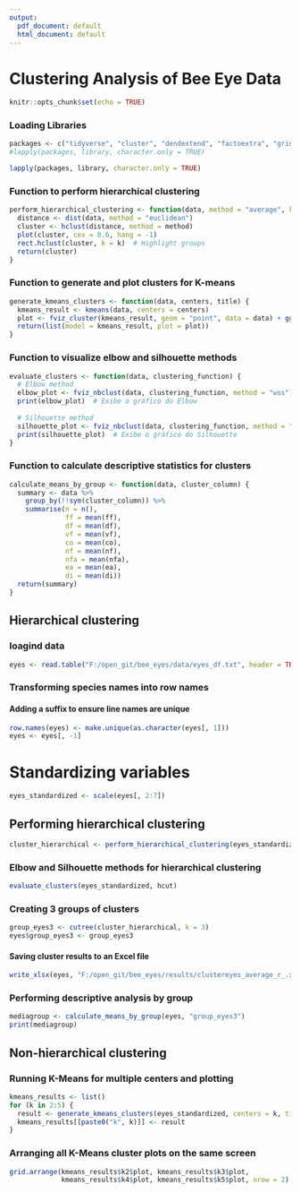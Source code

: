 ```yaml
---
output:
  pdf_document: default
  html_document: default
---
```

# Clustering Analysis of Bee Eye Data

```r
knitr::opts_chunk$set(echo = TRUE)
```

### Loading Libraries

```r
packages <- c("tidyverse", "cluster", "dendextend", "factoextra", "gridExtra", "writexl")
#lapply(packages, library, character.only = TRUE)
```

```r
lapply(packages, library, character.only = TRUE)
```
### Function to perform hierarchical clustering

```r
perform_hierarchical_clustering <- function(data, method = "average", k = 3) {
  distance <- dist(data, method = "euclidean")
  cluster <- hclust(distance, method = method)
  plot(cluster, cex = 0.6, hang = -1)
  rect.hclust(cluster, k = k)  # Highlight groups
  return(cluster)
}
```

### Function to generate and plot clusters for K-means

```r
generate_kmeans_clusters <- function(data, centers, title) {
  kmeans_result <- kmeans(data, centers = centers)
  plot <- fviz_cluster(kmeans_result, geom = "point", data = data) + ggtitle(title)
  return(list(model = kmeans_result, plot = plot))
}
```

### Function to visualize elbow and silhouette methods

```r
evaluate_clusters <- function(data, clustering_function) {
  # Elbow method
  elbow_plot <- fviz_nbclust(data, clustering_function, method = "wss")
  print(elbow_plot)  # Exibe o gráfico do Elbow
  
  # Silhouette method
  silhouette_plot <- fviz_nbclust(data, clustering_function, method = "silhouette")
  print(silhouette_plot)  # Exibe o gráfico do Silhouette
}
```
### Function to calculate descriptive statistics for clusters

```r
calculate_means_by_group <- function(data, cluster_column) {
  summary <- data %>%
    group_by(!!sym(cluster_column)) %>%
    summarise(n = n(),
              ff = mean(ff),
              df = mean(df),
              vf = mean(vf),
              co = mean(co),
              nf = mean(nf),
              nfa = mean(nfa),
              ea = mean(ea),
              di = mean(di))
  return(summary)
}
```
## Hierarchical clustering

### loagind data
```r
eyes <- read.table("F:/open_git/bee_eyes/data/eyes_df.txt", header = TRUE, sep = "\t")

```
### Transforming species names into row names

#### Adding a suffix to ensure line names are unique
```r
row.names(eyes) <- make.unique(as.character(eyes[, 1]))
eyes <- eyes[, -1]
```
# Standardizing variables
```r
eyes_standardized <- scale(eyes[, 2:7])
```
## Performing hierarchical clustering
```r
cluster_hierarchical <- perform_hierarchical_clustering(eyes_standardized, method = "average", k = 3)
```

### Elbow and Silhouette methods for hierarchical clustering
```r
evaluate_clusters(eyes_standardized, hcut)
```

### Creating 3 groups of clusters
```r
group_eyes3 <- cutree(cluster_hierarchical, k = 3)
eyes$group_eyes3 <- group_eyes3
```
#### Saving cluster results to an Excel file

```r
write_xlsx(eyes, "F:/open_git/bee_eyes/results/clustereyes_average_r_.xlsx")
```
### Performing descriptive analysis by group

```r
mediagroup <- calculate_means_by_group(eyes, "group_eyes3")
print(mediagroup)
```
## Non-hierarchical clustering

### Running K-Means for multiple centers and plotting

```r
kmeans_results <- list()
for (k in 2:5) {
  result <- generate_kmeans_clusters(eyes_standardized, centers = k, title = paste("k =", k))
  kmeans_results[[paste0("k", k)]] <- result
}
```
### Arranging all K-Means cluster plots on the same screen
```r
grid.arrange(kmeans_results$k2$plot, kmeans_results$k3$plot,
             kmeans_results$k4$plot, kmeans_results$k5$plot, nrow = 2)
```

